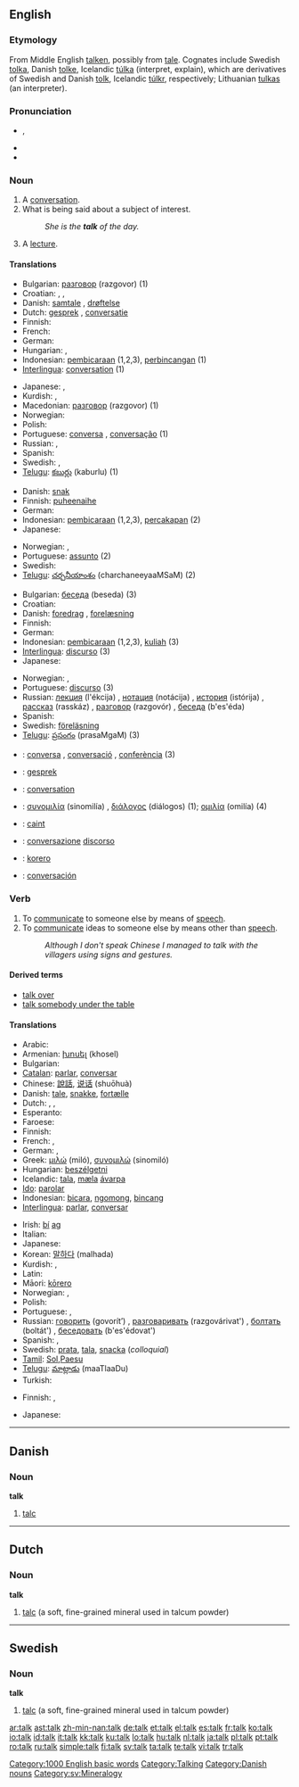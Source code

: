 {{see|Talk}}
{{wikipedia|dab=talk}}
==English==

{{rank|answer|early|saying|449|talk|spirit|sometimes|account}}

===Etymology===
From Middle English [[talken]], possibly from [[tale]]. Cognates include Swedish [[tolka]], Danish [[tolke]], Icelandic [[túlka]] (interpret, explain), which are derivatives of Swedish and Danish [[tolk]], Icelandic [[túlkr]], respectively; Lithuanian [[tulkas]] (an interpreter).

===Pronunciation===
* {{IPA|/tɔːk/}}, {{SAMPA|/tO:k/}}
* {{audio|en-us-talk.ogg|Audio (US)}}
* {{rhymes|ɔːk}}

===Noun===
{{en-noun}}

# A [[conversation]].
# What is being said about a subject of interest.
#: ''She is the '''talk''' of the day.''
# A [[lecture]].

====Translations====
{{trans-top|conversation}}
* Bulgarian: [[разговор]] (razgovor) {{m}} (1)
* Croatian: {{t-|hr|razgovor|m}}, {{t-|hr|govor|m}}, {{t-|hr|konversacija|f}}
* Danish: [[samtale]] {{c}}, [[drøftelse]] {{c}}
* Dutch: [[gesprek]] {{n}}, [[conversatie]] {{f}}
* Finnish: {{t+|fi|keskustelu}}
* French: {{t+|fr|conversation|f}}
* German: {{t+|de|Gespräch|n}}
* Hungarian: {{t+|hu|beszéd}}, {{t+|hu|beszélgetés}}
* Indonesian: [[bicara|pembicaraan]] (1,2,3), [[bincang|perbincangan]] (1)
* [[Interlingua]]: [[conversation]] (1)
{{trans-mid}}
* Japanese: {{t|ja|話し|tr=hanashi|sc=Jpan}}, {{t+|ja|会話|tr=kaiwa|sc=Jpan}}
* Kurdish: {{KUchar|[[دواندن]]}}, {{KUchar|[[قسه‌ ]]}}
* Macedonian: [[разговор]] (razgovor) {{m}} (1)
* Norwegian: {{t|no|samtale|m}}
* Polish: {{t+|pl|rozmowa|f}}
* Portuguese: [[conversa]] {{f}}, [[conversação]] {{f}} (1)
* Russian: {{t+|ru|разговор|m|tr=razgovór|sc=Cyrl}}, {{t+|ru|беседа|f|tr=b'es'éda|sc=Cyrl}}
* Spanish: {{t-|es|conversación|f}}
* Swedish: {{t+|sv|konversation|c}}, {{t+|sv|prat|n}}
* [[Telugu]]: [[కబుర్లు]] (kaburlu) (1)
{{trans-bottom}}

{{trans-top|what is being said}}
* Danish: [[snak]] {{c}}
* Finnish: [[puheenaihe]]
* German: {{t+|de|Gespräch|n}}
* Indonesian: [[bicara|pembicaraan]] (1,2,3), [[cakap|percakapan]] (2)
* Japanese: {{t|ja|話し|tr=hanashi|sc=Jpan}}
{{trans-mid}}
* Norwegian: {{t-|no|prat|n}}, {{t+|no|snakk|n}}
* Portuguese: [[assunto]] {{m}} (2)
* Swedish: {{t+|sv|prat|n}}
* [[Telugu]]: [[చర్చనీయాంశం]] (charchaneeyaaMSaM) (2)
{{trans-bottom}}

{{trans-top|lecture}}
* Bulgarian: [[беседа]] (beseda) {{f}} (3)
* Croatian: {{t-|hr|predavanje|n}}
* Danish: [[foredrag]] {{n}}, [[forelæsning]] {{c}}
* Finnish: {{t-|fi|esitelmä}}
* German: {{t+|de|Vortrag|m}}
* Indonesian: [[bicara|pembicaraan]] (1,2,3), [[kuliah]] (3)
* [[Interlingua]]: [[discurso]] (3)
* Japanese: {{t-|ja|講義|tr=kōgi|sc=Jpan}}
{{trans-mid}}
* Norwegian: {{t|no|foredrag|n}}, {{t|no|forelesning|m|f}}
* Portuguese: [[discurso]] {{m}} (3)
* Russian: [[лекция]] (l'ékcija) {{f}}, [[нотация]] (notácija) {{f}}, [[история]] (istórija) {{f}}, [[рассказ]] (rasskáz) {{m}}, [[разговор]] (razgovór) {{m}}, [[беседа]] (b'es'éda) {{f}}
* Spanish: {{t+|es|conferencia|f}}
* Swedish: [[föreläsning]] {{c}}
* [[Telugu]]: [[ప్రసంగం]] (prasaMgaM) (3)
{{trans-bottom}}

{{checktrans-top}}
* {{ttbc|Catalan}}: [[conversa]] {{f}}, [[conversació]] {{f}}, [[conferència]] {{f}} (3)
* {{ttbc|Dutch}}: [[gesprek]] {{n}}
* {{ttbc|French}}: [[conversation]] {{f}}
* {{ttbc|Greek}}: [[συνομιλία]] (sinomilía) {{f}}, [[διάλογος]] (diálogos) {{m}} (1); [[ομιλία]] (omilía) {{f}} (4)
{{trans-mid}}
* {{ttbc|Irish}}: [[caint]]
* {{ttbc|Italian}}: [[conversazione]] {{f}} [[discorso]] {{m}}
* {{ttbc|Maori}}: [[korero]]
* {{ttbc|Spanish}}: [[conversación]] {{f}}
{{trans-bottom}}

===Verb===
{{en-verb}}

# To [[communicate]] to someone else by means of [[speech]].
# To [[communicate]] ideas to someone else by means other than [[speech]].
#: ''Although I don't speak Chinese I managed to talk with the villagers using signs and gestures.''

====Derived terms====
* [[talk over]]
* [[talk somebody under the table]]

====Translations====
{{trans-top|to communicate by speech}}
* Arabic: {{Arab|[[تكلم]]}} {{unicode|(takállama)}}
* Armenian: [[խոսել]] (khosel)
* Bulgarian: {{t+|bg|говоря|tr=govorja|sc=Cyrl}}
* [[Catalan]]: [[parlar]], [[conversar]]
* Chinese: [[說話]], [[说话]] (shuōhuà)
* Danish: [[tale]], [[snakke]], [[fortælle]]
* Dutch: {{t+|nl|praten}}, {{t+|nl|spreken}}, {{t-|nl|overleggen}}
* Esperanto: {{t-|eo|paroli|xs=Esperanto}}
* Faroese: {{t+|fo|tala|xs=Faroese}}
* Finnish: {{t+|fi|puhua}}
* French: {{t+|fr|parler}}, {{t+|fr|bavarder}}
* German: {{t+|de|reden}}, {{t+|de|sprechen}}
* Greek: [[μιλώ]] (miló), [[συνομιλώ]] (sinomiló)
* Hungarian: [[beszélgetni]]
* Icelandic: [[tala#Icelandic|tala]], [[mæla]] [[ávarpa]]
* [[Ido]]: [[parolar]]
* Indonesian: [[bicara]], [[ngomong]], [[bincang]]
* [[Interlingua]]: [[parlar]], [[conversar]]
{{trans-mid}}
* Irish: [[bí#Irish|bí]] [[ag#Irish|ag]] {{t-|ga|caint|xs=Irish}}
* Italian: {{t+|it|parlare}}
* Japanese: {{t+|ja|話す|tr=hanasu|sc=Jpan}}
* Korean: [[말하다]] (malhada)
* Kurdish: {{KUchar|[[قسه‌ ئه‌کات]]}}, {{KUchar|[[ئه‌دوێنێت]]}}
* Latin: {{t-|la|fabulari|alt=fabulārī}}
* Māori: [[kōrero]]
* Norwegian: {{t+|no|snakke}}, {{t|no|preke}}
* Polish: {{t+|pl|mówić}}
* Portuguese: {{t+|pt|falar}}, {{t+|pt|conversar}}
* Russian: [[говорить]] (govorít’) {{impf}}, [[разговаривать]] (razgovárivat') {{impf}}, [[болтать]] (boltát') {{impf}}, [[беседовать]] (b'es'édovat') {{impf}}
* Spanish: {{t+|es|hablar}}, {{t-|es|conversar}}
* Swedish: [[prata]], [[tala#Swedish|tala]], [[snacka]] (''colloquial'')
* [[Tamil]]: [[Sol]],[[Paesu]]
* [[Telugu]]: [[మాట్లాడు]] (maaTlaaDu)
* Turkish: {{t+|tr|konuşmak}}
{{trans-bottom}}

{{trans-top|to communicate by other means than speech}}
* Finnish: {{t+|fi|puhua}}, {{t-|fi|viestiä}}
{{trans-mid}}
* Japanese: {{qualifier|formai}} {{t|ja|意思疎通する|tr=ishi-sotsū suru|sc=Jpan}}
{{trans-bottom}}

[[Category:1000 English basic words]]
[[Category:Talking]]

----

==Danish==

===Noun===
'''talk''' {{c}}

# [[talc]]

[[Category:Danish nouns]]

----

==Dutch==

===Noun===
'''talk'''

# [[talc]] (a soft, fine-grained mineral used in talcum powder)

----

==Swedish==

===Noun===
{{sv-noun-unc-irreg-c|2=talken}}
'''talk''' {{c}}

# [[talc]] (a soft, fine-grained mineral used in talcum powder)

[[Category:sv:Mineralogy]]

[[ar:talk]]
[[ast:talk]]
[[zh-min-nan:talk]]
[[de:talk]]
[[et:talk]]
[[el:talk]]
[[es:talk]]
[[fr:talk]]
[[ko:talk]]
[[io:talk]]
[[id:talk]]
[[it:talk]]
[[kk:talk]]
[[ku:talk]]
[[lo:talk]]
[[hu:talk]]
[[nl:talk]]
[[ja:talk]]
[[pl:talk]]
[[pt:talk]]
[[ro:talk]]
[[ru:talk]]
[[simple:talk]]
[[fi:talk]]
[[sv:talk]]
[[ta:talk]]
[[te:talk]]
[[vi:talk]]
[[tr:talk]]